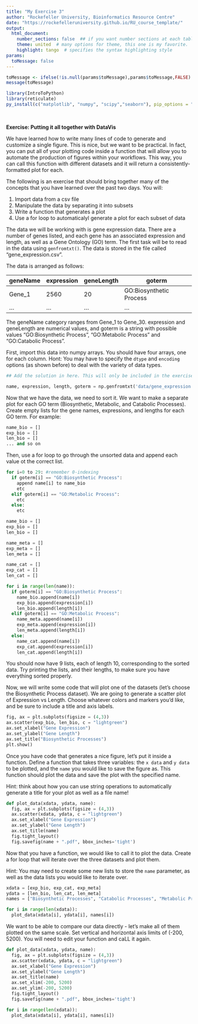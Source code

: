 ```yaml
---
title: "My Exercise 3"
author: "Rockefeller University, Bioinformatics Resource Centre"
date: "https://rockefelleruniversity.github.io/RU_course_template/"
output: 
  html_document:
    number_sections: false  ## if you want number sections at each table header
    theme: united  # many options for theme, this one is my favorite.
    highlight: tango  # specifies the syntax highlighting style
params:
  toMessage: false    
---
```


```r
toMessage <- ifelse(!is.null(params$toMessage),params$toMessage,FALSE)
message(toMessage)
```

```r
library(IntroToPython)
library(reticulate)
py_install(c("matplotlib", "numpy", "scipy","seaborn"), pip_options = "--quiet")
```

<p>&nbsp;</p>

**Exercise: Putting it all together with DataVis**

We have learned how to write many lines of code to generate and customize a single figure. This is nice, but we want to be practical. In fact, you can put all of your plotting code inside a function that will allow you to automate the production of figures within your workflows. This way, you can call this function with different datasets and it will return a consistently-formatted plot for each.


The following is an exercise that should bring together many of the concepts that you have learned over the past two days. You will:

1. Import data from a csv file
2. Manipulate the data by separating it into subsets 
3. Write a function that generates a plot
4. Use a for loop to automaticalyl generate a plot for each subset of data

The data we will be working with is gene expression data. There are a number of genes listed, and each gene has an associated expression and length, as well as a Gene Ontology (GO) term. The first task will be to read in the data using `genfromtxt()`. The data is stored in the file called "gene_expression.csv".

The data is arranged as follows:

| geneName | expression | geneLength | goterm | 
| --- | --- | --- | --- |
| Gene_1  | 2560 | 20 | GO:Biosynthetic Process |
| ...  | ... | ... | ... |

The geneName category ranges from Gene_1 to Gene_30. expression and geneLength are numerical values, and goterm is a string with possible values "GO:Biosynthetic Process", "GO:Metabolic Process" and "GO:Catabolic Process". 

First, import this data into numpy arrays. You should have four arrays, one for each column. Hont: You may have to specify the `dtype` and `encoding` options (as shown before) to deal with the variety of data types.

```python
## Add the solution in here. This will only be included in the exercise sections. This is controlled by the echo=toMessage in the markdown header  ie:

name, expression, length, goterm = np.genfromtxt('data/gene_expression.csv', unpack=True, delimiter=',', skip_header=True, dtype=None, encoding='UTF-8')

```

Now that we have the data, we need to sort it. We want to make a separate plot for each GO term (Biosynthetic, Metabolic, and Catabolic Processes). Create empty lists for the gene names, expressions, and lengths for each GO term. For example:

```python
name_bio = []
exp_bio = []
len_bio = []
... and so on
```

Then, use a for loop to go through the unsorted data and append each value ot the correct list.

```python
for i=0 to 29: #remember 0-indexing
  if goterm[i] == "GO:Biosynthetic Process":
    append name[i] to name_bio
    etc
  elif goterm[i] == "GO:Metabolic Process":
    etc
  else:
    etc

```

```python
name_bio = []
exp_bio = []
len_bio = []

name_meta = []
exp_meta = []
len_meta = []

name_cat = []
exp_cat = []
len_cat = []

for i in range(len(name)):
  if goterm[i] == "GO:Biosynthetic Process":
    name_bio.append(name[i])
    exp_bio.append(expression[i])
    len_bio.append(length[i])
  elif goterm[i] == "GO:Metabolic Process":
    name_meta.append(name[i])
    exp_meta.append(expression[i])
    len_meta.append(length[i])
  else:
    name_cat.append(name[i])
    exp_cat.append(expression[i])
    len_cat.append(length[i])
```

You should now have 9 lists, each of length 10, corresponding to the sorted data. Try printing the lists, and their lengths, to make sure you have everything sorted properly.

Now, we will write some code that will plot one of the datasets (let's choose the Biosynthetic Process dataset). We are going to generate a scatter plot of Expression vs Length. Choose whatever colors and markers you'd like, and be sure to include a title and axis labels.

```python
fig, ax = plt.subplots(figsize = (4,3))
ax.scatter(exp_bio, len_bio, c = "lightgreen")
ax.set_xlabel("Gene Expression")
ax.set_ylabel("Gene Length")
ax.set_title("Biosynthetic Processes")
plt.show()

```

Once you have code that generates a nice figure, let's put it inside a function. Define a function that takes three variables: the `x data` and `y data` to be plotted, and the `name` you would like to save the figure as. This function should plot the data and save the plot with the specified name. 

Hint: think about how you can use string operations to automatically generate a title for your plot as well as a file name!

```python
def plot_data(xdata, ydata, name):
  fig, ax = plt.subplots(figsize = (4,3))
  ax.scatter(xdata, ydata, c = "lightgreen")
  ax.set_xlabel("Gene Expression")
  ax.set_ylabel("Gene Length")
  ax.set_title(name)
  fig.tight_layout()
  fig.savefig(name + ".pdf", bbox_inches='tight')
```

Now that you have a function, we would like to call it to plot the data. Create a for loop that will iterate over the three datasets and plot them. 

Hint: You may need to create some new lists to store the `name` parameter, as well as the data lists you would like to iterate over.

```python

xdata = [exp_bio, exp_cat, exp_meta]
ydata = [len_bio, len_cat, len_meta]
names = ["Biosynthetic Processes", "Catabolic Processes", "Metabolic Processes"]

for i in range(len(xdata)):
  plot_data(xdata[i], ydata[i], names[i])
```

We want to be able to compare our data directly - let's make all of them plotted on the same scale. Set vertical and horizontal axis limits of (-200, 5200). You will need to edit your function and caLL it again.

```python
def plot_data(xdata, ydata, name):
  fig, ax = plt.subplots(figsize = (4,3))
  ax.scatter(xdata, ydata, c = "lightgreen")
  ax.set_xlabel("Gene Expression")
  ax.set_ylabel("Gene Length")
  ax.set_title(name)
  ax.set_xlim(-200, 5200)
  ax.set_ylim(-200, 5200)
  fig.tight_layout()
  fig.savefig(name + ".pdf", bbox_inches='tight')

for i in range(len(xdata)):
  plot_data(xdata[i], ydata[i], names[i])


```

